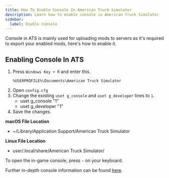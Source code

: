 ```yaml
---
title: How To Enable Console In American Truck Simulator
description: Learn how to enable console in American Truck Simulator
sidebar:
  label: Enable Console
---
```



Console in ATS is mainly used for uploading mods to servers as it's required to export your enabled mods, here's how to enable it.

## Enabling Console In ATS 

<Steps>

1. Press `Windows Key + R` and enter this.
   ```
   %USERPROFILE%\Documents\American Truck Simulator
   ```
2. Open `config.cfg`
3. Change the existing `uset g_console` and `uset g_developer` lines to `1`. 
   - uset g_console "1"
   - uset g_developer "1"
4. Save the changes.
</Steps>

**macOS File Location**

- ~/Library/Application Support/American Truck Simulator

**Linux File Location**

- user/.local/share/American Truck Simulator/

To open the in-game console, press `~` on your keyboard. 

Further in-depth console information can be found [here](https://truck-simulator.fandom.com/wiki/Console). 









